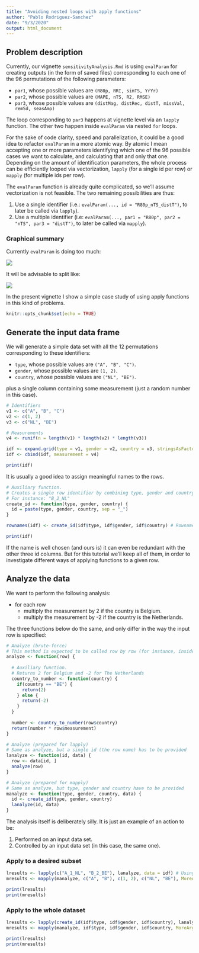 ```yaml
---
title: "Avoiding nested loops with apply functions"
author: "Pablo Rodriguez-Sanchez"
date: "9/3/2020"
output: html_document
---
```


## Problem description
Currently, our vignette `sensitivityAnalysis.Rmd` is using `evalParam` for creating outputs (in the form of saved files) corresponding to each one of the 96 permutations of the following parameters:

- `par1`, whose possible values are `(R80p, RRI, simTS, YrYr)`
- `par2`, whose possible values are `(MAPE, nTS, R2, RMSE)`
- `par3`, whose possible values are `(distMag, distRec, distT, missVal, remSd, seasAmp)`

The loop corresponding to `par3` happens at vignette level via an `lapply` function. The other two happen inside `evalParam` via nested `for` loops.

For the sake of code clarity, speed and parallelization, it could be a good idea to refactor `evalParam` in a more atomic way. By atomic I mean accepting one or more parameters identifying which one of the 96 possible cases we want to calculate, and calculating that and only that one. Depending on the amount of identification parameters, the whole process can be efficiently looped via vectorization, `lapply` (for a single id per row) or `mapply` (for multiple ids per row).

The `evalParam` function is already quite complicated, so we'll assume vectorization is not feasible. The two remaining possibilities are thus:

1. Use a single identifier (i.e.: `evalParam(..., id = "R80p_nTS_distT")`, to later be called via `lapply`).
2. Use a multiple identifier (i.e: `evalParam(..., par1 = "R80p", par2 = "nTS", par3 = "distT")`, to later be called via `mapply`).

###  Graphical summary
Currently `evalParam` is doing too much:

![](../img/diagram_now.png)

It will be advisable to split like:

![](../img/diagram_future.png)

In the present vignette I show a simple case study of using apply functions in this kind of problems.

```r
knitr::opts_chunk$set(echo = TRUE)
```

## Generate the input data frame
We will generate a simple data set with all the 12 permutations corresponding to these identifiers:

- `type`, whose possible values are `("A", "B", "C")`.
- `gender`, whose possible values are `(1, 2)`.
- `country`, whose possible values are `("NL", "BE")`.

plus a single column containing some measurement (just a random number in this case).

```r
# Identifiers
v1 <- c("A", "B", "C")
v2 <- c(1, 2)
v3 <- c("NL", "BE")

# Measurements
v4 <- runif(n = length(v1) * length(v2) * length(v3))
```

```r
idf <- expand.grid(type = v1, gender = v2, country = v3, stringsAsFactors = FALSE)
idf <- cbind(idf, measurement = v4)
```

```r
print(idf)
```

It is usually a good idea to assign meaningful names to the rows.

```r
# Auxiliary function.
# Creates a single row identifier by combining type, gender and country
# For instance: "B_2_NL"
create_id <- function(type, gender, country) {
  id = paste(type, gender, country, sep = "_")
}

rownames(idf) <- create_id(idf$type, idf$gender, idf$country) # Rownames checks that the names are not duplicated
```

```r
print(idf)
```

If the name is well chosen (and ours is) it can even be redundant with the other three id columns. But for this tutorial we'll keep all of them, in order to investigate different ways of applying functions to a given row.

## Analyze the data
We want to perform the following analysis: 

- for each row
  - multiply the measurement by 2 if the country is Belgium.
  - multiply the measurement by -2 if the country is the Netherlands. 
  
The three functions below do the same, and only differ in the way the input row is specified:

```r
# Analyze (brute-force)
# This method is expected to be called row by row (for instance, inside a loop). It will crash otherwise
analyze <- function(row) {
  
  # Auxiliary function. 
  # Returns 2 for Belgium and -2 for The Netherlands
  country_to_number <- function(country) {
    if(country == "BE") {
      return(2)
    } else {
      return(-2)
    }
  }
  
  number <- country_to_number(row$country)
  return(number * row$measurement)
}

# Analyze (prepared for lapply)
# Same as analyze, but a single id (the row name) has to be provided
lanalyze <- function(id, data) {
  row <- data[id, ]
  analyze(row)
}

# Analyze (prepared for mapply)
# Same as analyze, but type, gender and country have to be provided
manalyze <- function(type, gender, country, data) {
  id <- create_id(type, gender, country)
  lanalyze(id, data)
}
```

The analysis itself is deliberately silly. It is just an example of an action to be:

1. Performed on an input data set.
2. Controlled by an input data set (in this case, the same one).

### Apply to a desired subset
```r
lresults <- lapply(c("A_1_NL", "B_2_BE"), lanalyze, data = idf) # Using lapply (single row identifier)
mresults <- mapply(manalyze, c("A", "B"), c(1, 2), c("NL", "BE"), MoreArgs = list(data = idf)) # Using mapply (multiple row identifiers)
```

```r
print(lresults)
print(mresults)
```

### Apply to the whole dataset

```r
lresults <- lapply(create_id(idf$type, idf$gender, idf$country), lanalyze, data = idf) # Using lapply (single row identifier)
mresults <- mapply(manalyze, idf$type, idf$gender, idf$country, MoreArgs = list(data = idf)) # Using mapply (multiple row identifiers)
```

```r
print(lresults)
print(mresults)
```
